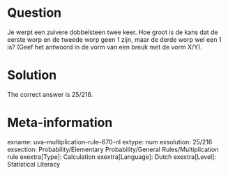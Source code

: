 Question
========

Je werpt een zuivere dobbelsteen twee keer. Hoe groot is de kans dat de eerste worp en de tweede worp geen 1 zijn, maar de derde worp wel een 1 is?
(Geef het antwoord in de vorm van een breuk met de vorm X/Y).

Solution
========

The correct answer is 25/216.

Meta-information
================
exname: uva-multiplication-rule-670-nl
extype: num
exsolution: 25/216
exsection: Probability/Elementary Probability/General Rules/Multiplication rule
exextra[Type]: Calculation
exextra[Language]: Dutch
exextra[Level]: Statistical Literacy
